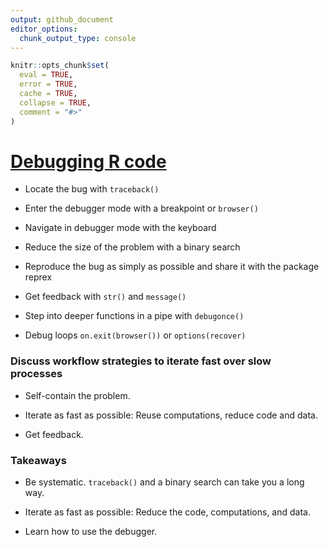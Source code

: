 ```yaml
---
output: github_document
editor_options: 
  chunk_output_type: console
---
```


```r
knitr::opts_chunk$set(
  eval = TRUE,
  error = TRUE,
  cache = TRUE,
  collapse = TRUE,
  comment = "#>"
)
```

# [Debugging R code](https://rstats.wtf/debugging-r-code.html)

* Locate the bug with `traceback()`

* Enter the debugger mode with a breakpoint or `browser()`

* Navigate in debugger mode with the keyboard

* Reduce the size of the problem with a binary search

* Reproduce the bug as simply as possible and share it with the package reprex

* Get feedback with `str()` and `message()`

* Step into deeper functions in a pipe with `debugonce()`

* Debug loops `on.exit(browser())` or `options(recover)`

### Discuss workflow strategies to iterate fast over slow processes

* Self-contain the problem.

* Iterate as fast as possible: Reuse computations, reduce code and data.

* Get feedback.

### Takeaways

* Be systematic. `traceback()` and a binary search can take you a long way.

* Iterate as fast as possible: Reduce the code, computations, and data.

* Learn how to use the debugger.

